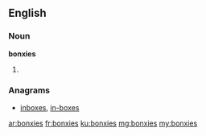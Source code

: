 ==English==

===Noun===
'''bonxies'''

# {{plural of|bonxie}}

===Anagrams===
* [[inboxes#English|inboxes]], [[in-boxes#English|in-boxes]]

[[ar:bonxies]]
[[fr:bonxies]]
[[ku:bonxies]]
[[mg:bonxies]]
[[my:bonxies]]